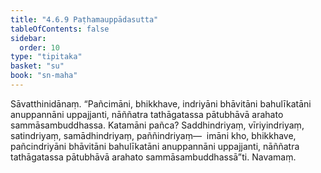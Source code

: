 ```yaml
---
title: "4.6.9 Paṭhamauppādasutta"
tableOfContents: false
sidebar:
  order: 10
type: "tipitaka"
basket: "su"
book: "sn-maha"
---
```



<DynamicBreadcrumb />

<Division number="529" book="sn-maha">

<Paragraph number="1222" book="sn-maha">
Sāvatthinidānaṃ. “Pañcimāni, bhikkhave, indriyāni bhāvitāni bahulīkatāni anuppannāni uppajjanti, nāññatra tathāgatassa pātubhāvā arahato sammāsambuddhassa. Katamāni pañca? Saddhindriyaṃ, vīriyindriyaṃ, satindriyaṃ, samādhindriyaṃ, paññindriyaṃ—  imāni kho, bhikkhave, pañcindriyāni bhāvitāni bahulīkatāni anuppannāni uppajjanti, nāññatra tathāgatassa pātubhāvā arahato sammāsambuddhassā”ti.

</Paragraph>
</Division>

<Paragraph number="1223" type="center" book="sn-maha">
Navamaṃ.
</Paragraph>